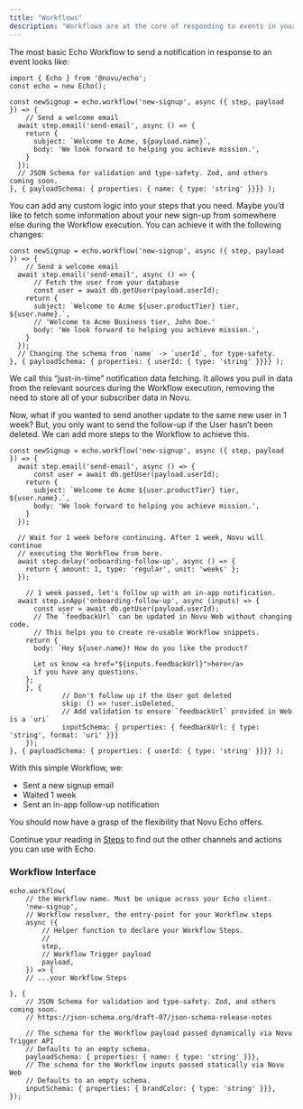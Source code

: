 ```yaml
---
title: "Workflows"
description: "Workflows are at the core of responding to events in your system with notifications. Echo enables you to declare type-safe, validated, and version-controlled Novu Workflows with code."
---
```



The most basic Echo Workflow to send a notification in response to an event looks like:

```tsx
import { Echo } from '@novu/echo';
const echo = new Echo();

const newSignup = echo.workflow('new-signup', async ({ step, payload }) => {
	// Send a welcome email
  await step.email('send-email', async () => {
    return {
      subject: `Welcome to Acme, ${payload.name}`,
      body: 'We look forward to helping you achieve mission.',
    }
  });
  // JSON Schema for validation and type-safety. Zod, and others coming soon.
}, { payloadSchema: { properties: { name: { type: 'string' }}}} );
```

You can add any custom logic into your steps that you need. Maybe you’d like to fetch some information about your new sign-up from somewhere else during the Workflow execution. You can achieve it with the following changes:

```tsx
const newSignup = echo.workflow('new-signup', async ({ step, payload }) => {
	// Send a welcome email
  await step.email('send-email', async () => {
	  // Fetch the user from your database
	  const user = await db.getUser(payload.userId);
    return {
      subject: `Welcome to Acme ${user.productTier} tier, ${user.name}.`,
      // 'Welcome to Acme Business tier, John Doe.'
      body: 'We look forward to helping you achieve mission.',
    }
  });
  // Changing the schema from `name` -> `userId`, for type-safety.
}, { payloadSchema: { properties: { userId: { type: 'string' }}}} );
```

We call this “just-in-time” notification data fetching. It allows you pull in data from the relevant sources during the Workflow execution, removing the need to store all of your subscriber data in Novu.

Now, what if you wanted to send another update to the same new user in 1 week? But, you only want to send the follow-up if the User hasn’t been deleted. We can add more steps to the Workflow to achieve this.

```tsx
const newSignup = echo.workflow('new-signup', async ({ step, payload }) => {
  await step.email('send-email', async () => {
	  const user = await db.getUser(payload.userId);
    return {
      subject: `Welcome to Acme ${user.productTier} tier, ${user.name}.`,
      body: 'We look forward to helping you achieve mission.',
    }
  });

  // Wait for 1 week before continuing. After 1 week, Novu will continue
  // executing the Workflow from here.
  await step.delay('onboarding-follow-up', async () => {
    return { amount: 1, type: 'regular', unit: 'weeks' };
  });

	// 1 week passed, let's follow up with an in-app notification.
  await step.inApp('onboarding-follow-up', async (inputs) => {
	  const user = await db.getUser(payload.userId);
	  // The `feedbackUrl` can be updated in Novu Web without changing code.
	  // This helps you to create re-usable Workflow snippets.
    return {
      body: `Hey ${user.name}! How do you like the product?

      Let us know <a href="${inputs.feedbackUrl}">here</a>
      if you have any questions.`
    };
	}, {
			 // Don't follow up if the User got deleted
			 skip: () => !user.isDeleted,
			 // Add validation to ensure `feedbackUrl` provided in Web is a `uri`
			 inputSchema: { properties: { feedbackUrl: { type: 'string', format: 'uri' }}}
	});
}, { payloadSchema: { properties: { userId: { type: 'string' }}}} );
```

With this simple Workflow, we:

- Sent a new signup email
- Waited 1 week
- Sent an in-app follow-up notification

You should now have a grasp of the flexibility that Novu Echo offers.

Continue your reading in [Steps](/echo/concepts/steps) to find out the other channels and actions you can use with Echo.

### Workflow Interface

```tsx
echo.workflow(
	// the Workflow name. Must be unique across your Echo client.
	'new-signup',
	// Workflow resolver, the entry-point for your Workflow steps
	async ({
		// Helper function to declare your Workflow Steps.
		//
		step,
		// Workflow Trigger payload
		payload,
	}) => {
	// ...your Workflow Steps

}, {
	// JSON Schema for validation and type-safety. Zod, and others coming soon.
	// https://json-schema.org/draft-07/json-schema-release-notes

	// The schema for the Workflow payload passed dynamically via Novu Trigger API
	// Defaults to an empty schema.
	payloadSchema: { properties: { name: { type: 'string' }}},
	// The schema for the Workflow inputs passed statically via Novu Web
	// Defaults to an empty schema.
	inputSchema: { properties: { brandColor: { type: 'string' }}},
});
```
